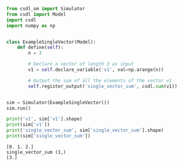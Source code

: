```py
from csdl_om import Simulator
from csdl import Model
import csdl
import numpy as np


class ExampleSingleVector(Model):
    def define(self):
        n = 3

        # Declare a vector of length 3 as input
        v1 = self.declare_variable('v1', val=np.arange(n))

        # Output the sum of all the elements of the vector v1
        self.register_output('single_vector_sum', csdl.sum(v1))


sim = Simulator(ExampleSingleVector())
sim.run()

print('v1', sim['v1'].shape)
print(sim['v1'])
print('single_vector_sum', sim['single_vector_sum'].shape)
print(sim['single_vector_sum'])
```


```v1 (3,)
[0. 1. 2.]
single_vector_sum (1,)
[3.]
```
